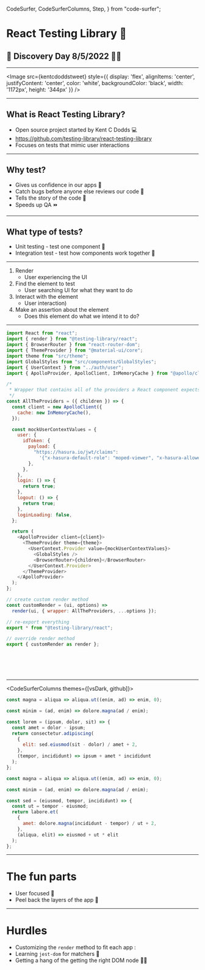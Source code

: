   CodeSurfer,
  CodeSurferColumns,
  Step,
} from "code-surfer";



# React Testing Library 🐙

## 🚀 Discovery Day 8/5/2022 👩‍🚀

---

<Image src={kentcdoddstweet} style={{
    display: 'flex',
    alignItems: 'center',
    justifyContent: 'center',
    color: 'white',
    backgroundColor: 'black',
    width: '1172px',
    height: '344px'
  }} />

---

## What is React Testing Library?

- Open source project started by Kent C Dodds 💻
- https://github.com/testing-library/react-testing-library
- Focuses on tests that mimic user interactions

---

## Why test?

- Gives us confidence in our apps 💪
- Catch bugs before anyone else reviews our code 🐛
- Tells the story of the code 📖
- Speeds up QA ⏩

---

## What type of tests?

- Unit testing - test one component 🧱
- Integration test - test how components work together 🤝

---


1. Render
   - User experiencing the UI
2. Find the element to test
   - User searching UI for what they want to do
3. Interact with the element 
   - User interaction)
4. Make an assertion about the element
   - Does this element do what we intend it to do?

---

<CodeSurfer>

```js title="Setup for Moped Editor" subtitle="TLDR: Get pieces of the app to render"
import React from "react";
import { render } from "@testing-library/react";
import { BrowserRouter } from "react-router-dom";
import { ThemeProvider } from "@material-ui/core";
import theme from "src/theme";
import GlobalStyles from "src/components/GlobalStyles";
import { UserContext } from "../auth/user";
import { ApolloProvider, ApolloClient, InMemoryCache } from "@apollo/client";

/*
 * Wrapper that contains all of the providers a React component expects to find in this app
 */
const AllTheProviders = ({ children }) => {
  const client = new ApolloClient({
    cache: new InMemoryCache(),
  });

  const mockUserContextValues = {
    user: {
      idToken: {
        payload: {
          "https://hasura.io/jwt/claims":
            '{"x-hasura-default-role": "moped-viewer", "x-hasura-allowed-roles": ["moped-admin"]}',
        },
      },
    },
    login: () => {
      return true;
    },
    logout: () => {
      return true;
    },
    loginLoading: false,
  };

  return (
    <ApolloProvider client={client}>
      <ThemeProvider theme={theme}>
        <UserContext.Provider value={mockUserContextValues}>
          <GlobalStyles />
          <BrowserRouter>{children}</BrowserRouter>
        </UserContext.Provider>
      </ThemeProvider>
    </ApolloProvider>
  );
};

// create custom render method
const customRender = (ui, options) =>
  render(ui, { wrapper: AllTheProviders, ...options });

// re-export everything
export * from "@testing-library/react";

// override render method
export { customRender as render };

```

```diff 37,44

```

```diff 14:16

```

```diff 38,43

```

```diff 39,42

```

```diff 18:34

```

</CodeSurfer>

---

<CodeSurferColumns themes={[vsDark, github]}>

<Step>

```js
const magna = aliqua => aliqua.ut((enim, ad) => enim, 0);
```

```js
const minim = (ad, enim) => dolore.magna(ad / enim);
```

</Step>

<Step>

```js
const lorem = (ipsum, dolor, sit) => {
  const amet = dolor - ipsum;
  return consectetur.adipiscing(
    {
      elit: sed.eiusmod(sit - dolor) / amet + 2,
    },
    (tempor, incididunt) => ipsum + amet * incididunt
  );
};

const magna = aliqua => aliqua.ut((enim, ad) => enim, 0);
```

```js
const minim = (ad, enim) => dolore.magna(ad / enim);

const sed = (eiusmod, tempor, incididunt) => {
  const ut = tempor - eiusmod;
  return labore.et(
    {
      amet: dolore.magna(incididunt - tempor) / ut + 2,
    },
    (aliqua, elit) => eiusmod + ut * elit
  );
};
```

</Step>

</CodeSurferColumns>

---

# The fun parts

- User focused 💙
- Peel back the layers of the app 🧅


---

# Hurdles

- Customizing the `render` method to fit each app :
- Learning `jest-dom` for matchers 🧩
- Getting a hang of the getting the right DOM node 🏄‍♂️